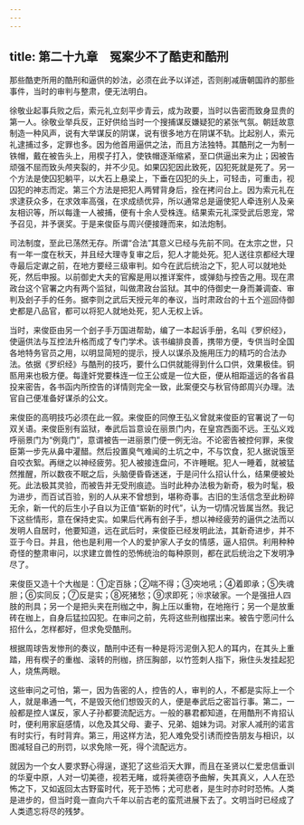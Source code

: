 ```yaml
---
---
---
```

title: 第二十九章　冤案少不了酷吏和酷刑
---




那些酷吏所用的酷刑和逼供的妙法，必须在此予以详述，否则削减唐朝国祚的那些事件，当时的审判与整肃，便无法明白。

徐敬业起事兵败之后，索元礼立刻平步青云，成为政要，当时以告密而致身显贵的第一人。徐敬业举兵反，正好供给当时一个搜捕谋反嫌疑犯的紧张气氛。朝廷故意制造一种风声，说有大举谋反的阴谋，说有很多地方在阴谋不轨。比起别人，索元礼逮捕过多，定罪也多。因为他首用逼供之法，而且方法独特。其酷刑之一为制一铁帽，戴在被告头上，用楔子打入，使铁帽逐渐缩紧，至口供逼出来为止；因被告顽强不屈而致头颅夹裂的，并不少见。如果囚犯因此致死，囚犯死就是死了。另一个方法是使囚犯躺平，以大石上悬梁上，下垂在囚犯的头上，可轻击，可重击，视囚犯的神志而定。第三个方法是把犯人两臂背身后，拴在拷问台上。因为索元礼在求逮获众多，在求效率高强，在求成绩优异，所以通常总是逼使犯人牵连别人及亲友相识等，所以每逢一人被捕，便有十余人受株连。结果索元礼深受武后恩宠，常予召见，并予褒奖。于是来俊臣与周兴便接踵而来，如法炮制。

司法制度，至此已荡然无存。所谓“合法”其意义已经与先前不同。在太宗之世，只有一年一度在秋天，并且经大理寺复审之后，犯人才能处死。犯人送往京都经大理寺最后定谳之前，在地方要经三级审判。如今在武后统治之下，犯人可以就地处死，然后申报。以前御史大夫的官廨是用以推详案件，或弹劾与控告之用。现在肃政台这个官署之内有两个监狱，叫做肃政台监狱。其中的侍御史一身而兼调查、审判及刽子手的任务。据李则之武后天授元年的奉议，当时肃政台的十五个巡回侍御史都是八品官，都可以将犯人就地处死，犯人无权上诉。

当时，来俊臣由另一个刽子手万国进帮助，编了一本起诉手册，名叫《罗织经》，使逼供法与互控法升格而成了专门学术。该书编排良善，携带方便，专供当时全国各地特务官员之用，以明显简短的提示，授人以谋杀及施用压力的精巧的合法办法。依据《罗织经》与酷刑的技巧，要什么口供就能得到什么口供，效果极佳。铜匦用来也极方便。每逢奸党要株连一位王公或是一位大臣，便从相距遥远的各省县投来密告，各书函内所控告的详情则完全一致，此案便交与秋官侍郎周兴办理。法官自己便准备好谋杀的公文。

来俊臣的高明技巧必须在此一叙。来俊臣的同僚王弘义曾就来俊臣的官署说了一句双关语。来俊臣别有监狱，奉武后旨意设在丽景门内，在皇宫西面不远。王弘义戏呼丽景门为“例竟门”，意谓被告一进丽景门便一例无治。不论密告被控何罪，来俊臣第一步先从鼻中灌醋。然后投置臭气难闻的土坑之中，不与饮食，犯人据说饿至自咬衣絮。再继之以神经疲劳。犯人被接连盘问，不许睡眠。犯人一睡着，就被猛然推醒，所以数夜不眠之后，头脑便昏昏迷迷，于是问什么招认什么，结果便被处死。此法极其灵验，而被告并无受刑痕迹。当时此种办法极为新奇，极为时髦，极为进步，而百试百验，别的人从来不曾想到，堪称奇事。古旧的生活信念至此粉碎无余，新一代的后生小子自以为正值“崭新的时代”，认为一切情况皆属当然。我记下这些情形，意在保持史实。如果后代再有刽子手，想以神经疲劳的逼供之法而以发明人自居时，他要知道，远在武后时，来俊臣已经发明此法，其新奇进步，并不亚于今日。并且，他也是利用一个人的爱护家人子女的情感，逼人招供。利用种种奇怪的整肃审问，以求建立兽性的恐怖统治的每种原则，都在武后统治之下发明净尽了。

来俊臣又造十个大枷是：①定百脉；②喘不得；③突地吼；④着即承；⑤失魂胆；⑥实同反；⑦反是实；⑧死猪愁；⑨求即死；⑩求破家。一个是强扭人四肢的刑具；另一个是把头夹在刑枷之中，胸上压以重物，在地拖行；另一个是放重砖在枷上，自身后猛拉囚犯。在审问之前，先将这些刑枷摆出来。被告宁愿问什么招什么，怎样都好，但求免受酷刑。

根据周球告发惨刑的奏议，酷刑中还有一种是将污泥倒入犯人的耳内，在其头上重踏，用有楔子的重枷、滚转的刑枷，挤压胸部，以竹签刺人指下，揪住头发挂起犯人，烧焦两眼。

这些审问之可怕，第一，因为告密的人，控告的人，审判的人，不都是实际上一个人，就是串通一气，不是毁灭他们想毁灭的人，便是奉武后之密旨行事。第二，一般都是控人谋反，家人子孙都要流配远方。一般的暴君都知道，在用酷刑不肯招认时，便利用家庭感情，以危及其父母、妻子、兄弟、姐妹为词。对家人减刑的诺言有时实行，有时背弃。第三，用这样方法，犯人难免受引诱而控告朋友与相识，以图减轻自己的刑罚，以求免除一死，得个流配远方。

就因为一个女人要求野心得逞，遂犯了这些滔天大罪，而且在圣贤以仁爱忠信垂训的华夏中原，人对一切美德，视若无睹，或将美德窃予曲解，失其真义，人人在恐怖之下，又如返回太古野蛮时代，死于恐怖；尤可悲者，是生时亦时时恐怖。人类是进步的，但当时竟一直向六千年以前古老的蛮荒进展下去了。文明当时已经成了人类遗忘将尽的残梦。